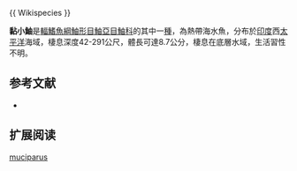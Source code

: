 {{Speciesbox
| name = 黏小鮋
| image = 
| image_width = 250px
| status = NE
| status_system = IUCN3.1
| genus = Scorpaenodes
| species = muciparus
| authority =  [[Alcock|Alcock]], 1889 
| synonyms = *''Sebastes muciparus,Alcock, 1889''
}}{{ Wikispecies }}

'''黏小鮋'''是[[輻鰭魚綱|輻鰭魚綱]][[鮋形目|鮋形目]][[鮋亞目|鮋亞目]][[鮋科|鮋科]]的其中一[[種|種]]，為熱帶海水魚，分布於[[印度|印度]]西[[太平洋|太平洋]]海域，棲息深度42-291公尺，體長可達8.7公分，棲息在底層水域，生活習性不明。
==参考文献==
*{{FishBase_species|genus=Scorpaenodes|species=muciparus|year=2014|month=7}}

== 扩展阅读 ==
{{refbegin}}
{{wikispecies-inline|Scorpaenodes muciparus|黏小鮋}}
{{refend}}
{{Taxonbar|from=Q2051703}}

[[Category:小鮋屬|muciparus]]


{{鮋形目小作品}}